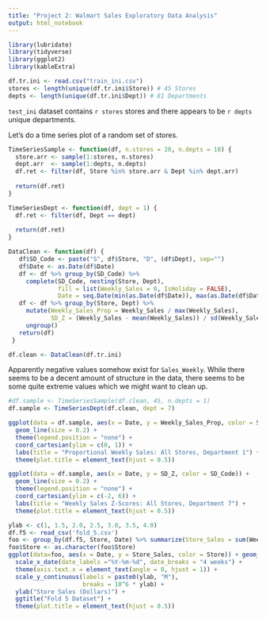 ```yaml
---
title: "Project 2: Walmart Sales Exploratory Data Analysis"
output: html_notebook
---
```


```r
library(lubridate)
library(tidyverse)
library(ggplot2)
library(kableExtra)
```

```r
df.tr.ini <- read.csv("train_ini.csv")
stores <- length(unique(df.tr.ini$Store)) # 45 Stores
depts <- length(unique(df.tr.ini$Dept)) # 81 Departments
```

`test_ini` dataset contains `r stores` stores and there appears to be `r depts`
unique departments.

Let's do a time series plot of a random set of stores.

```r
TimeSeriesSample <- function(df, n.stores = 20, n.depts = 10) {
  store.arr <- sample(1:stores, n.stores)
  dept.arr  <- sample(1:depts, n.depts)
  df.ret <- filter(df, Store %in% store.arr & Dept %in% dept.arr)
  
  return(df.ret)
}

TimeSeriesDept <- function(df, dept = 1) {
  df.ret <- filter(df, Dept == dept)
  
  return(df.ret) 
}

DataClean <- function(df) {
   df$SD_Code <- paste("S", df$Store, "D", (df$Dept), sep="")
   df$Date <- as.Date(df$Date)
   df <- df %>% group_by(SD_Code) %>% 
     complete(SD_Code, nesting(Store, Dept), 
              fill = list(Weekly_Sales = 0, IsHoliday = FALSE), 
              Date = seq.Date(min(as.Date(df$Date)), max(as.Date(df$Date)), by = "week"))
   df <- df %>% group_by(Store, Dept) %>% 
     mutate(Weekly_Sales_Prop = Weekly_Sales / max(Weekly_Sales), 
            SD_Z = (Weekly_Sales - mean(Weekly_Sales)) / sd(Weekly_Sales)) %>%
     ungroup()
   return(df)
 }

```

```r
df.clean <- DataClean(df.tr.ini)
```

Apparently negative values somehow exist for `Sales_Weekly`. While there seems
to be a decent amount of structure in the data, there seems to be some quite 
extreme values which we might want to clean up. 

```r
#df.sample <- TimeSeriesSample(df.clean, 45, n.depts = 1)
df.sample <- TimeSeriesDept(df.clean, dept = 7)

ggplot(data = df.sample, aes(x = Date, y = Weekly_Sales_Prop, color = SD_Code)) + 
  geom_line(size = 0.2) + 
  theme(legend.position = "none") +
  coord_cartesian(ylim = c(0, 1)) +
  labs(title = "Proportional Weekly Sales: All Stores, Department 1") +
  theme(plot.title = element_text(hjust = 0.5))

```


```r
ggplot(data = df.sample, aes(x = Date, y = SD_Z, color = SD_Code)) + 
  geom_line(size = 0.2) + 
  theme(legend.position = "none") +
  coord_cartesian(ylim = c(-2, 6)) +
  labs(title = "Weekly Sales Z-Scores: All Stores, Department 7") +
  theme(plot.title = element_text(hjust = 0.5))
```


```r
ylab <- c(1, 1.5, 2.0, 2.5, 3.0, 3.5, 4.0)
df.f5 <- read_csv('fold_5.csv')
foo <- group_by(df.f5, Store, Date) %>% summarize(Store_Sales = sum(Weekly_Sales))
foo$Store <- as.character(foo$Store)
ggplot(data=foo, aes(x = Date, y = Store_Sales, color = Store)) + geom_line(show.legend=F) + 
  scale_x_date(date_labels ="%Y-%m-%d", date_breaks = "4 weeks") +
  theme(axis.text.x = element_text(angle = 0, hjust = 1)) +
  scale_y_continuous(labels = paste0(ylab, "M"),
                     breaks = 10^6 * ylab) +
  ylab("Store Sales (Dollars)") + 
  ggtitle("Fold 5 Dataset") + 
  theme(plot.title = element_text(hjust = 0.5))
  
```

